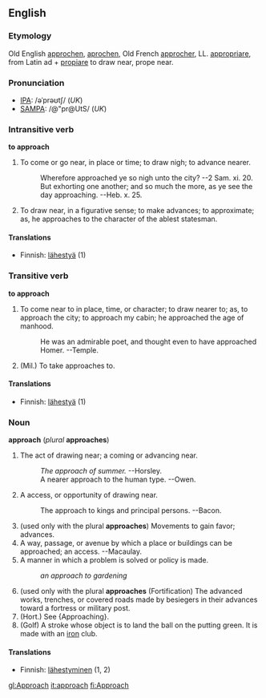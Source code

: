 ==English==
===Etymology===
Old English [[approchen]], [[aprochen]], Old French [[approcher]], LL. [[appropriare]], from Latin ad + [[propiare]] to draw  near, prope near.

===Pronunciation===
*[[IPA]]: /əˈprəʊtʃ/ (''UK'')<!--this needs attention: it is not correct: [[WEAE]] /ʌˈpɹotʃ/-->
*[[SAMPA]]: /@"pr@UtS/ (''UK'')

===Intransitive verb===
'''to approach'''
# To come or go near, in place or time; to draw nigh; to advance nearer.
#:    Wherefore approached ye so nigh unto the city? --2 Sam. xi. 20.
#:    But exhorting one another; and so much the more, as ye see the day approaching. --Heb. x. 25.
# To draw near, in a figurative sense; to make advances; to approximate; as, he approaches to the character of the ablest statesman.
<!-- material copied from Webster's Revised Unabridged Dictionary (1913) -->

====Translations====
*Finnish: [[lähestyä]] (1)

===Transitive verb===
'''to approach'''

# To come near to in place, time, or character; to draw nearer to; as, to approach the city; to approach my cabin; he approached the age of manhood.
#:    He was an admirable poet, and thought even to have approached Homer. --Temple.
# (Mil.) To take approaches to.
<!-- material copied from Webster's Revised Unabridged Dictionary (1913) -->

====Translations====
*Finnish: [[lähestyä]] (1)

===Noun===
'''approach''' (''plural'' '''approaches''')

# The act of drawing near; a coming or advancing near. 
#:''The  approach of summer.'' --Horsley.
#:A nearer approach to the human type. --Owen.
# A access, or opportunity of drawing near.
#:The approach to kings and principal persons. --Bacon.
# (used only with the plural '''approaches''') Movements to gain favor; advances.
# A way, passage, or avenue by which a place or buildings can be approached; an access. --Macaulay.
# A manner in which a problem is solved or policy is made.
#:''an approach to gardening''
# (used only with the plural '''approaches''' (Fortification) The advanced works, trenches, or covered roads made by besiegers in their advances toward a fortress or military post.
# (Hort.) See {Approaching}. 
# (Golf) A stroke whose object is to land the ball on the putting  green. It is made with an [[iron]] club.

====Translations====
*Finnish: [[lähestyminen]] (1, 2)

{{checktrans}}
{{webster}}

[[gl:Approach]]
[[it:approach]]
[[fi:Approach]]